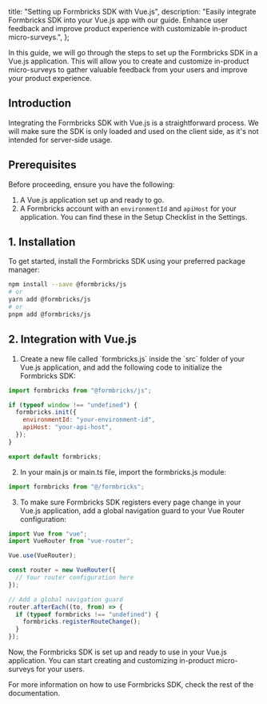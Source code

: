 
  title: "Setting up Formbricks SDK with Vue.js",
  description:
    "Easily integrate Formbricks SDK into your Vue.js app with our guide. Enhance user feedback and improve product experience with customizable in-product micro-surveys.",
};

In this guide, we will go through the steps to set up the Formbricks SDK in a Vue.js application. This will allow you to create and customize in-product micro-surveys to gather valuable feedback from your users and improve your product experience.

## Introduction

Integrating the Formbricks SDK with Vue.js is a straightforward process. We will make sure the SDK is only loaded and used on the client side, as it's not intended for server-side usage.

## Prerequisites

Before proceeding, ensure you have the following:

1. A Vue.js application set up and ready to go.
2. A Formbricks account with an `environmentId` and `apiHost` for your application. You can find these in the Setup Checklist in the Settings.

## 1. Installation

To get started, install the Formbricks SDK using your preferred package manager:

```bash
npm install --save @formbricks/js
# or
yarn add @formbricks/js
# or
pnpm add @formbricks/js
```

## 2. Integration with Vue.js

1. Create a new file called \`formbricks.js\` inside the \`src\` folder of your Vue.js application, and add the following code to initialize the Formbricks SDK:

```javascript
import formbricks from "@formbricks/js";

if (typeof window !== "undefined") {
  formbricks.init({
    environmentId: "your-environment-id",
    apiHost: "your-api-host",
  });
}

export default formbricks;
```

2. In your main.js or main.ts file, import the formbricks.js module:

```javascript
import formbricks from "@/formbricks";
```

3. To make sure Formbricks SDK registers every page change in your Vue.js application, add a global navigation guard to your Vue Router configuration:

```javascript
import Vue from "vue";
import VueRouter from "vue-router";

Vue.use(VueRouter);

const router = new VueRouter({
  // Your router configuration here
});

// Add a global navigation guard
router.afterEach((to, from) => {
  if (typeof formbricks !== "undefined") {
    formbricks.registerRouteChange();
  }
});
```

Now, the Formbricks SDK is set up and ready to use in your Vue.js application. You can start creating and customizing in-product micro-surveys for your users.

For more information on how to use Formbricks SDK, check the rest of the documentation.

